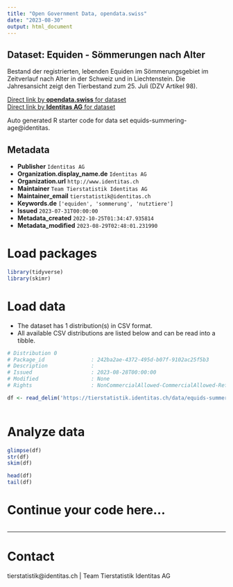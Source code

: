 ```yaml
---
title: "Open Government Data, opendata.swiss"
date: "2023-08-30"
output: html_document
---
```


## Dataset: Equiden - Sömmerungen nach Alter

Bestand der registrierten, lebenden Equiden im Sömmerungsgebiet im Zeitverlauf nach Alter in der Schweiz und in Liechtenstein. Die Jahresansicht zeigt den Tierbestand zum 25. Juli (DZV Artikel 98).

[Direct link by **opendata.swiss** for dataset](https://opendata.swiss/de/dataset/equiden-sommerungen-nach-alter)<br>
[Direct link by **Identitas AG** for dataset](https://tierstatistik.identitas.ch/)

Auto generated R starter code for data set equids-summering-age@identitas.

## Metadata

- **Publisher** `Identitas AG`
- **Organization.display_name.de** `Identitas AG`
- **Organization.url** `http://www.identitas.ch`
- **Maintainer** `Team Tierstatistik Identitas AG`
- **Maintainer_email** `tierstatistik@identitas.ch`
- **Keywords.de** `['equiden', 'sommerung', 'nutztiere']`
- **Issued** `2023-07-31T00:00:00`
- **Metadata_created** `2022-10-25T01:34:47.935814`
- **Metadata_modified** `2023-08-29T02:48:01.231990`


# Load packages

```r

library(tidyverse)
library(skimr)

```

# Load data

-   The dataset has 1 distribution(s) in CSV format.
-   All available CSV distributions are listed below and can be read into a tibble.

```r

# Distribution 0
# Package_id               : 242ba2ae-4372-495d-b07f-9102ac25f5b3
# Description              : 
# Issued                   : 2023-08-28T00:00:00
# Modified                 : None
# Rights                   : NonCommercialAllowed-CommercialAllowed-ReferenceRequired

df <- read_delim('https://tierstatistik.identitas.ch/data/equids-summering-age.csv')



```

# Analyze data

```r

glimpse(df)
str(df)
skim(df)

head(df)
tail(df)

```

# Continue your code here...

```r

```

------------------------------------------------------------------------

# Contact

tierstatistik@identitas.ch | Team Tierstatistik Identitas AG
